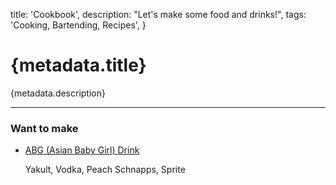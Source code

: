 
  title: 'Cookbook',
  description: "Let's make some food and drinks!",
  tags: 'Cooking, Bartending, Recipes',
}

# {metadata.title}

{metadata.description}

---

### Want to make

- [<p className="flex gap-1">ABG (Asian Baby Girl) Drink<ArrowUpRight className="mt-0.5 h-4 w-4 text-blue-600" /></p>](https://www.instagram.com/reel/CwQGZzUqv46/?igsh=MWk4bjd5ZmkxZWN2Zw==)
  Yakult, Vodka, Peach Schnapps, Sprite
